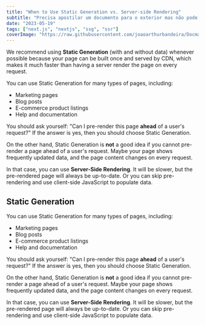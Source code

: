 ```yaml
---
title: "When to Use Static Generation vs. Server-side Rendering"
subtitle: "Precisa apostilar um documento para o exterior mas não pode ir ao cartório? Não se preocupe mais: o apostilamento de haia online já é realidade!."
date: "2023-05-19"
tags: ["next.js", "nextjs", "ssg", "ssr"]
coverImage: "https://raw.githubusercontent.com/joaoarthurbandeira/DocmaBlogPosts/main/images/reunion.jpeg"
---
```


We recommend using **Static Generation** (with and without data) whenever possible because your page can be built once and served by CDN, which makes it much faster than having a server render the page on every request.

You can use Static Generation for many types of pages, including:

- Marketing pages
- Blog posts
- E-commerce product listings
- Help and documentation

You should ask yourself: "Can I pre-render this page **ahead** of a user's request?" If the answer is yes, then you should choose Static Generation.

On the other hand, Static Generation is **not** a good idea if you cannot pre-render a page ahead of a user's request. Maybe your page shows frequently updated data, and the page content changes on every request.

In that case, you can use **Server-Side Rendering**. It will be slower, but the pre-rendered page will always be up-to-date. Or you can skip pre-rendering and use client-side JavaScript to populate data.

## Static Generation

You can use Static Generation for many types of pages, including:

- Marketing pages
- Blog posts
- E-commerce product listings
- Help and documentation

You should ask yourself: "Can I pre-render this page **ahead** of a user's request?" If the answer is yes, then you should choose Static Generation.

<CustomImage
  src="https://raw.githubusercontent.com/joaoarthurbandeira/DocmaBlogPosts/main/images/ssg-benefits.png"
  alt="ChatGPT provides the benefits of Static-Site Generation"
/>

On the other hand, Static Generation is **not** a good idea if you cannot pre-render a page ahead of a user's request. Maybe your page shows frequently updated data, and the page content changes on every request.

In that case, you can use **Server-Side Rendering**. It will be slower, but the pre-rendered page will always be up-to-date. Or you can skip pre-rendering and use client-side JavaScript to populate data.
